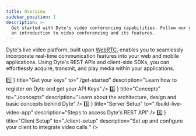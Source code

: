 ```yaml
---
title: Overview
sidebar_position: 1
description: >-
  Get started with Dyte's video conferencing capabilities. Follow our guide for
  an introduction to video conferencing and its features.
---
```


Dyte's live video platform, built upon [WebRTC](https://dyte.io/blog/webrtc/), enables you to seamlessly incorporate real-time communication features into your web and mobile applications. Using Dyte's REST APIs and client-side SDKs, you can effortlessly acquire, transmit, and play media within your applications.

<CardSection id="essentials" description="" HeadingTag="h2">
  <Card
    icon={
      <span className="text-3xl" style={{ fontFamily: 'Inter' }}>
        1️⃣
      </span>
    }
    title="Get your keys"
    to="./get-started"
    description="Learn how to register on Dyte and get your API Keys"
  />
  <Card
    icon={
      <span className="text-3xl" style={{ fontFamily: 'Inter' }}>
        2️⃣
      </span>
    }
    title="Concepts"
    to="./concepts"
    description="Learn about the architecture, design and basic concepts behind Dyte"
  />
  <Card
    icon={
      <span className="text-3xl" style={{ fontFamily: 'Inter' }}>
        3️⃣
      </span>
    }
    title="Server Setup"
    to="./build-live-video-app"
    description="Steps to access Dyte's REST API"
  />
  <Card
    icon={
      <span className="text-3xl" style={{ fontFamily: 'Inter' }}>
        4️⃣
      </span>
    }
    title="Client Setup"
    to="./client-setup"
    description="Set up and configure your client to integrate video calls "
  />
</CardSection>

<head>
  <title>Overview Guide</title>
  <meta
    name="description"
    content="Get started with Dyte's video conferencing capabilities. Follow our guide for an introduction to video conferencing and its features."
  />
</head>
